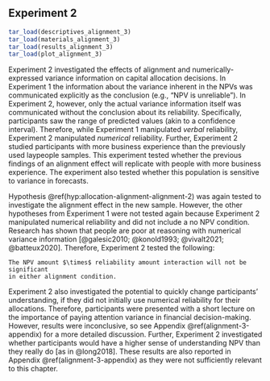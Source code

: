 ## Experiment 2 {#alignment-3}

```r
tar_load(descriptives_alignment_3)
tar_load(materials_alignment_3)
tar_load(results_alignment_3)
tar_load(plot_alignment_3)
```

Experiment 2 investigated the effects of alignment and numerically-expressed
variance information on capital allocation decisions. In Experiment 1 the
information about the variance inherent in the NPVs was communicated explicitly
as the conclusion (e.g., "NPV is unreliable"). In Experiment 2, however, only
the actual variance information itself was communicated without the conclusion
about its reliability. Specifically, participants saw the range of predicted
values (akin to a confidence interval). Therefore, while Experiment 1
manipulated *verbal* reliability, Experiment 2 manipulated *numerical*
reliability. Further, Experiment 2 studied participants with more business
experience than the previously used laypeople samples. This experiment tested
whether the previous findings of an alignment effect will replicate with people
with more business experience. The experiment also tested whether this
population is sensitive to variance in forecasts.

Hypothesis \@ref(hyp:allocation-alignment-alignment-2) was again tested to
investigate the alignment effect in the new sample. However, the other
hypotheses from Experiment 1 were not tested again because Experiment 2
manipulated numerical reliability and did not include a no NPV condition.
Research has shown that people are poor at reasoning with numerical variance
information [@galesic2010; @konold1993; @vivalt2021; @batteux2020]. Therefore,
Experiment 2 tested the following:

``` hypothesis
The NPV amount $\times$ reliability amount interaction will not be significant
in either alignment condition.
```

Experiment 2 also investigated the potential to quickly change participants'
understanding, if they did not initially use numerical reliability for their
allocations. Therefore, participants were presented with a short lecture on the
importance of paying attention variance in financial decision-making. However,
results were inconclusive, so see Appendix \@ref(alignment-3-appendix) for a
more detailed discussion. Further, Experiment 2 investigated whether
participants would have a higher sense of understanding NPV than they really do
[as in @long2018]. These results are also reported in
Appendix \@ref(alignment-3-appendix) as they were not sufficiently relevant to
this chapter.
